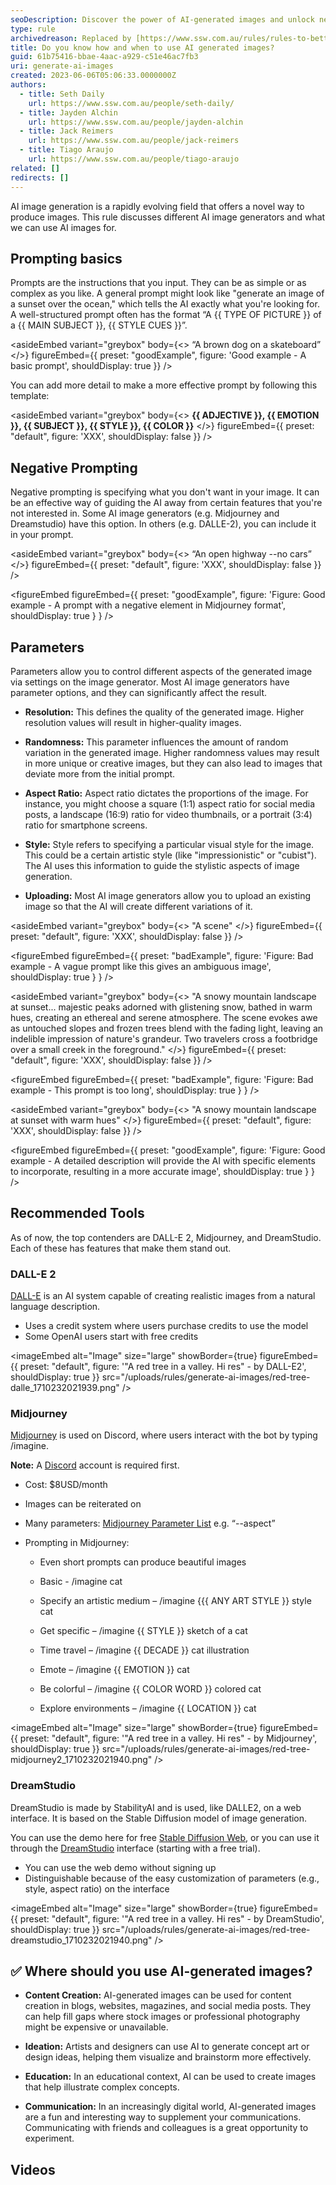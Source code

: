 ```yaml
---
seoDescription: Discover the power of AI-generated images and unlock new creative possibilities!
type: rule
archivedreason: Replaced by [https://www.ssw.com.au/rules/rules-to-better-ai-image-generators/](/rules/rules-to-better-ai-image-generators)
title: Do you know how and when to use AI generated images?
guid: 61b75416-bbae-4aac-a929-c51e46ac7fb3
uri: generate-ai-images
created: 2023-06-06T05:06:33.0000000Z
authors:
  - title: Seth Daily
    url: https://www.ssw.com.au/people/seth-daily/
  - title: Jayden Alchin
    url: https://www.ssw.com.au/people/jayden-alchin
  - title: Jack Reimers
    url: https://www.ssw.com.au/people/jack-reimers
  - title: Tiago Araujo
    url: https://www.ssw.com.au/people/tiago-araujo
related: []
redirects: []
---
```


AI image generation is a rapidly evolving field that offers a novel way to produce images. This rule discusses different AI image generators and what we can use AI images for.
## Prompting basics

Prompts are the instructions that you input. They can be as simple or as complex as you like. A general prompt might look like "generate an image of a sunset over the ocean," which tells the AI exactly what you're looking for. A well-structured prompt often has the format “A {{ TYPE OF PICTURE }} of a {{ MAIN SUBJECT }}, {{ STYLE CUES }}”.

<asideEmbed
  variant="greybox"
  body={<>
    “A brown dog on a skateboard”
  </>}
  figureEmbed={{
    preset: "goodExample",
    figure: 'Good example - A basic prompt',
    shouldDisplay: true
  }}
/>

You can add more detail to make a more effective prompt by following this template:

<asideEmbed
  variant="greybox"
  body={<>
    **{{ ADJECTIVE }}, {{ EMOTION }}, {{ SUBJECT }}, {{ STYLE }}, {{ COLOR }}**
  </>}
  figureEmbed={{
    preset: "default",
    figure: 'XXX',
    shouldDisplay: false
  }}
/>

## Negative Prompting

Negative prompting is specifying what you don't want in your image. It can be an effective way of guiding the AI away from certain features that you're not interested in. Some AI image generators (e.g. Midjourney and Dreamstudio) have this option. In others (e.g. DALLE-2), you can include it in your prompt.

<asideEmbed
  variant="greybox"
  body={<>
    “An open highway --no cars”
  </>}
  figureEmbed={{
    preset: "default",
    figure: 'XXX',
    shouldDisplay: false
  }}
/>

<figureEmbed figureEmbed={{
  preset: "goodExample",
  figure: 'Figure: Good example - A prompt with a negative element in Midjourney format',
  shouldDisplay: true
} } />


## Parameters

Parameters allow you to control different aspects of the generated image via settings on the image generator. Most AI image generators have parameter options, and they can significantly affect the result.

- **Resolution:** This defines the quality of the generated image. Higher resolution values will result in higher-quality images.

- **Randomness:** This parameter influences the amount of random variation in the generated image. Higher randomness values may result in more unique or creative images, but they can also lead to images that deviate more from the initial prompt.

- **Aspect Ratio:** Aspect ratio dictates the proportions of the image. For instance, you might choose a square (1:1) aspect ratio for social media posts, a landscape (16:9) ratio for video thumbnails, or a portrait (3:4) ratio for smartphone screens.

- **Style:** Style refers to specifying a particular visual style for the image. This could be a certain artistic style (like "impressionistic" or "cubist"). The AI uses this information to guide the stylistic aspects of image generation.

- **Uploading:** Most AI image generators allow you to upload an existing image so that the AI will create different variations of it.

<asideEmbed
  variant="greybox"
  body={<>
    "A scene"
  </>}
  figureEmbed={{
    preset: "default",
    figure: 'XXX',
    shouldDisplay: false
  }}
/>

<figureEmbed figureEmbed={{
  preset: "badExample",
  figure: 'Figure: Bad example - A vague prompt like this gives an ambiguous image',
  shouldDisplay: true
} } />


<asideEmbed
  variant="greybox"
  body={<>
    "A snowy mountain landscape at sunset... majestic peaks adorned with glistening snow, bathed in warm hues, creating an ethereal and serene atmosphere. The scene evokes awe as untouched slopes and frozen trees blend with the fading light, leaving an indelible impression of nature's grandeur. Two travelers cross a footbridge over a small creek in the foreground."
  </>}
  figureEmbed={{
    preset: "default",
    figure: 'XXX',
    shouldDisplay: false
  }}
/>

<figureEmbed figureEmbed={{
  preset: "badExample",
  figure: 'Figure: Bad example - This prompt is too long',
  shouldDisplay: true
} } />


<asideEmbed
  variant="greybox"
  body={<>
    "A snowy mountain landscape at sunset with warm hues"
  </>}
  figureEmbed={{
    preset: "default",
    figure: 'XXX',
    shouldDisplay: false
  }}
/>

<figureEmbed figureEmbed={{
  preset: "goodExample",
  figure: 'Figure: Good example - A detailed description will provide the AI with specific elements to incorporate, resulting in a more accurate image',
  shouldDisplay: true
} } />


## Recommended Tools

As of now, the top contenders are DALL-E 2, Midjourney, and DreamStudio. Each of these has features that make them stand out.

### DALL-E 2

[DALL-E](https://openai.com/dall-e-2) is an AI system capable of creating realistic images from a natural language description.

- Uses a credit system where users purchase credits to use the model
- Some OpenAI users start with free credits

<imageEmbed
  alt="Image"
  size="large"
  showBorder={true}
  figureEmbed={{
    preset: "default",
    figure: '"A red tree in a valley. Hi res" - by DALL-E2',
    shouldDisplay: true
  }}
  src="/uploads/rules/generate-ai-images/red-tree-dalle_1710232021939.png"
/>

### Midjourney

[Midjourney](https://www.midjourney.com/home/) is used on Discord, where users interact with the bot by typing /imagine.

**Note:** A [Discord](https://discord.com/) account is required first.

- Cost: $8USD/month

- Images can be reiterated on

- Many parameters: [Midjourney Parameter List](https://docs.midjourney.com/docs/parameter-list) e.g. “--aspect”

- Prompting in Midjourney:

  - Even short prompts can produce beautiful images

  - Basic - /imagine cat

  - Specify an artistic medium – /imagine {{{ ANY ART STYLE }} style cat

  - Get specific – /imagine {{ STYLE }} sketch of a cat

  - Time travel – /imagine {{ DECADE }} cat illustration

  - Emote – /imagine {{ EMOTION }} cat

  - Be colorful – /imagine {{ COLOR WORD }} colored cat

  - Explore environments – /imagine {{ LOCATION }} cat

<imageEmbed
  alt="Image"
  size="large"
  showBorder={true}
  figureEmbed={{
    preset: "default",
    figure: '"A red tree in a valley. Hi res" - by Midjourney',
    shouldDisplay: true
  }}
  src="/uploads/rules/generate-ai-images/red-tree-midjourney2_1710232021940.png"
/>

### DreamStudio

DreamStudio is made by StabilityAI and is used, like DALLE2, on a web interface. It is based on the Stable Diffusion model of image generation.

You can use the demo here for free [Stable Diffusion Web](https://stablediffusionweb.com/#demo), or you can use it through the [DreamStudio](https://beta.dreamstudio.ai/dream) interface (starting with a free trial).

- You can use the web demo without signing up
- Distinguishable because of the easy customization of parameters (e.g., style, aspect ratio) on the interface

<imageEmbed
  alt="Image"
  size="large"
  showBorder={true}
  figureEmbed={{
    preset: "default",
    figure: '"A red tree in a valley. Hi res" - by DreamStudio',
    shouldDisplay: true
  }}
  src="/uploads/rules/generate-ai-images/red-tree-dreamstudio_1710232021940.png"
/>

## ✅ Where should you use AI-generated images?

- **Content Creation:** AI-generated images can be used for content creation in blogs, websites, magazines, and social media posts. They can help fill gaps where stock images or professional photography might be expensive or unavailable.

- **Ideation:** Artists and designers can use AI to generate concept art or design ideas, helping them visualize and brainstorm more effectively.

- **Education:** In an educational context, AI can be used to create images that help illustrate complex concepts.

- **Communication:** In an increasingly digital world, AI-generated images are a fun and interesting way to supplement your communications. Communicating with friends and colleagues is a great opportunity to experiment.

## Videos

<youtubeEmbed url="https://www.youtube.com/embed/nYqeHIRKboM" description="Video: Midjourney 5 must be stopped at all costs (3 min)" />

<youtubeEmbed url="https://www.youtube.com/embed/zf4z8A-OWBY" description="Video: How To Generate INSANE AI Art For Beginners (2 min)" />

<youtubeEmbed url="https://www.youtube.com/embed/Ng_GmJy_F8c" description="Video: Advanced Midjourney V5.1 Guide (11 min)" />